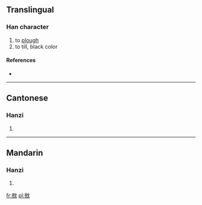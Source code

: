==Translingual==

===Han character===
{{Han char|rn=14|rad=冖|as=13|sn=15|four=|canj=戈竹中月山 (IHLBU)}}

# to [[plough]]
# to till, black color

====References====
* {{Han ref|kx=0131.080|hdz=10389.160|uh=34C4|ud=13508}}

----

==Cantonese==

===Hanzi===
{{yue-hanzi|jyut=|y=jaam3, saam2}}

# {{defn|Cantonese|sort=冖13}}

----

==Mandarin==

===Hanzi===
{{cmn-hanzi|pin=[[zhèn]] ([[zhen4]])|wg=chen<sup>4</sup>}}

# {{defn|Mandarin|sort=冖13}}

[[fr:㓄]]
[[pl:㓄]]